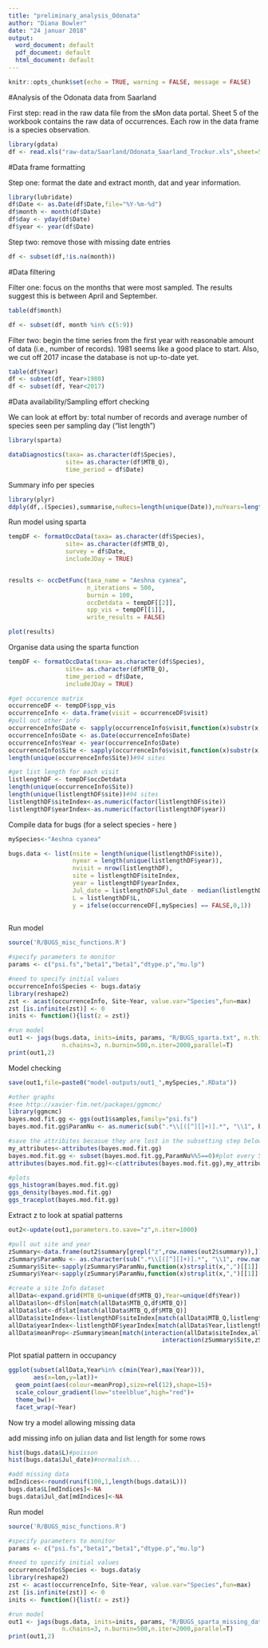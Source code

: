 ```yaml
---
title: "preliminary_analysis_Odonata"
author: "Diana Bowler"
date: "24 januar 2018"
output:
  word_document: default
  pdf_document: default
  html_document: default
---
```


```r

knitr::opts_chunk$set(echo = TRUE, warning = FALSE, message = FALSE)

```

#Analysis of the Odonata data from Saarland

First step: read in the raw data file from the sMon data portal.
Sheet 5 of the workbook contains the raw data of occurrences.
Each row in the data frame is a species observation.

```r

library(gdata)
df <- read.xls("raw-data/Saarland/Odonata_Saarland_Trockur.xls",sheet=5)

```

#Data frame formatting

Step one: format the date and extract month, dat and year information.

```r

library(lubridate)
df$Date <- as.Date(df$Date,file="%Y-%m-%d")
df$month <- month(df$Date)
df$day <- yday(df$Date)
df$year <- year(df$Date)

```

Step two: remove those with missing date entries

```r

df <- subset(df,!is.na(month))

```


#Data filtering

Filter one: focus on the months that were most sampled. The results suggest this is between April and September.

```r

table(df$month)

df <- subset(df, month %in% c(5:9))

```

Filter two: begin the time series from the first year with reasonable amount of data (i.e., number of records). 1981 seems like a good place to start. Also, we cut off 2017 incase the database is not up-to-date yet.

```r

table(df$Year)
df <- subset(df, Year>1980)
df <- subset(df, Year<2017)

```

#Data availability/Sampling effort checking

We can look at effort by: total number of records and average number of species seen per sampling day ("list length")

```r

library(sparta)

dataDiagnostics(taxa= as.character(df$Species), 
                site= as.character(df$MTB_Q), 
                time_period = df$Date)

```

Summary info per species

```r

library(plyr)
ddply(df,.(Species),summarise,nuRecs=length(unique(Date)),nuYears=length(unique(Year)),nuSites=length(unique(MTB_Q)))

```


Run model using sparta
```r
tempDF <- formatOccData(taxa= as.character(df$Species), 
                site= as.character(df$MTB_Q), 
                survey = df$Date,
                includeJDay = TRUE)


results <- occDetFunc(taxa_name = "Aeshna cyanea",
                      n_iterations = 500,
                      burnin = 100, 
                      occDetdata = tempDF[[2]],
                      spp_vis = tempDF[[1]],
                      write_results = FALSE)

plot(results)

```

Organise data using the sparta function

```r

tempDF <- formatOccData(taxa= as.character(df$Species), 
                site= as.character(df$MTB_Q), 
                time_period = df$Date,
                includeJDay = TRUE)

#get occurence matrix
occurrenceDF <- tempDF$spp_vis
occurrenceInfo <- data.frame(visit = occurrenceDF$visit)
#pull out other info
occurrenceInfo$Date <- sapply(occurrenceInfo$visit,function(x)substr(x,6,15)) 
occurrenceInfo$Date <- as.Date(occurrenceInfo$Date)
occurrenceInfo$Year <- year(occurrenceInfo$Date) 
occurrenceInfo$Site <- sapply(occurrenceInfo$visit,function(x)substr(x,1,5)) 
length(unique(occurrenceInfo$Site))#94 sites

#get list length for each visit
listlengthDF <- tempDF$occDetdata
length(unique(occurrenceInfo$Site))
length(unique(listlengthDF$site))#94 sites
listlengthDF$siteIndex<-as.numeric(factor(listlengthDF$site))
listlengthDF$yearIndex<-as.numeric(factor(listlengthDF$year))

```

Compile data for bugs (for a select species  - here )

```r

mySpecies<-"Aeshna cyanea"

bugs.data <- list(nsite = length(unique(listlengthDF$site)),
                  nyear = length(unique(listlengthDF$year)),
                  nvisit = nrow(listlengthDF),
                  site = listlengthDF$siteIndex,
                  year = listlengthDF$yearIndex,
                  Jul_date = listlengthDF$Jul_date - median(listlengthDF$Jul_date),
                  L = listlengthDF$L,
                  y = ifelse(occurrenceDF[,mySpecies] == FALSE,0,1))
                  
```

Run model

```r
source('R/BUGS_misc_functions.R')

#specify parameters to monitor
params <- c("psi.fs","beta1","beta1","dtype.p","mu.lp")

#need to specify initial values
occurrenceInfo$Species <- bugs.data$y
library(reshape2)
zst <- acast(occurrenceInfo, Site~Year, value.var="Species",fun=max)
zst [is.infinite(zst)] <- 0
inits <- function(){list(z = zst)}

#run model
out1 <- jags(bugs.data, inits=inits, params, "R/BUGS_sparta.txt", n.thin=nt,
               n.chains=3, n.burnin=500,n.iter=2000,parallel=T)
print(out1,2)

```


Model checking

```r

save(out1,file=paste0("model-outputs/out1_",mySpecies,".RData"))

#other graphs
#see http://xavier-fim.net/packages/ggmcmc/
library(ggmcmc)
bayes.mod.fit.gg <- ggs(out1$samples,family="psi.fs")
bayes.mod.fit.gg$ParamNu <- as.numeric(sub(".*\\[([^][]+)].*", "\\1", bayes.mod.fit.gg$Parameter))

#save the attribites becasue they are lost in the subsetting step below, dont understand why..
my_attributes<-attributes(bayes.mod.fit.gg)
bayes.mod.fit.gg <- subset(bayes.mod.fit.gg,ParamNu%%5==0)#plot every 5
attributes(bayes.mod.fit.gg)<-c(attributes(bayes.mod.fit.gg),my_attributes[3:8])

#plots
ggs_histogram(bayes.mod.fit.gg)
ggs_density(bayes.mod.fit.gg)
ggs_traceplot(bayes.mod.fit.gg)

```

Extract z to look at spatial patterns

```r
out2<-update(out1,parameters.to.save="z",n.iter=1000)

#pull out site and year
zSummary<-data.frame(out2$summary[grepl("z",row.names(out2$summary)),])
zSummary$ParamNu <- as.character(sub(".*\\[([^][]+)].*", "\\1", row.names(zSummary)))
zSummary$Site<-sapply(zSummary$ParamNu,function(x)strsplit(x,",")[[1]][1])
zSummary$Year<-sapply(zSummary$ParamNu,function(x)strsplit(x,",")[[1]][2])

#create a site Info dataset
allData<-expand.grid(MTB_Q=unique(df$MTB_Q),Year=unique(df$Year))
allData$lon<-df$lon[match(allData$MTB_Q,df$MTB_Q)]
allData$lat<-df$lat[match(allData$MTB_Q,df$MTB_Q)]
allData$siteIndex<-listlengthDF$siteIndex[match(allData$MTB_Q,listlengthDF$site)]
allData$yearIndex<-listlengthDF$yearIndex[match(allData$Year,listlengthDF$year)]
allData$meanProp<-zSummary$mean[match(interaction(allData$siteIndex,allData$yearIndex),
                                           interaction(zSummary$Site,zSummary$Year))]
```

Plot spatial pattern in occupancy

```r

ggplot(subset(allData,Year%in% c(min(Year),max(Year))),
       aes(x=lon,y=lat))+
  geom_point(aes(colour=meanProp),size=rel(12),shape=15)+
  scale_colour_gradient(low="steelblue",high="red")+
  theme_bw()+
  facet_wrap(~Year)

```

Now try a model allowing missing data

add missing info on julian data and list length for some rows

```r

hist(bugs.data$L)#poisson
hist(bugs.data$Jul_date)#normalish...

#add missing data
mdIndices<-round(runif(100,1,length(bugs.data$L)))
bugs.data$L[mdIndices]<-NA
bugs.data$Jul_dat[mdIndices]<-NA
```

Run model

```r
source('R/BUGS_misc_functions.R')

#specify parameters to monitor
params <- c("psi.fs","beta1","beta1","dtype.p","mu.lp")

#need to specify initial values
occurrenceInfo$Species <- bugs.data$y
library(reshape2)
zst <- acast(occurrenceInfo, Site~Year, value.var="Species",fun=max)
zst [is.infinite(zst)] <- 0
inits <- function(){list(z = zst)}

#run model
out1 <- jags(bugs.data, inits=inits, params, "R/BUGS_sparta_missing_data.txt", n.thin=nt,
               n.chains=3, n.burnin=500,n.iter=2000,parallel=T)
print(out1,2)
```

